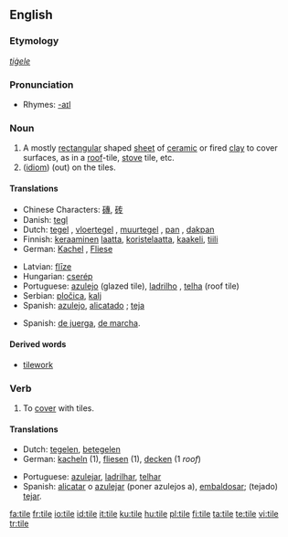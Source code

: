 {{wikipedia|dab=tile (disambiguation)|tile}}
==English==

===Etymology===
{{OE.}} ''[[tiġele]]''

===Pronunciation===
*Rhymes: [[Rhymes:English:-aɪl|-aɪl]]

===Noun===
{{wikipedia}}
{{en-noun}}

# A mostly [[rectangular]] shaped [[sheet]] of [[ceramic]] or fired [[clay]] to cover surfaces, as in a [[roof]]-tile, [[stove]] tile, etc.
#([[idiom]]) (out) on the tiles.
====Translations====
{{trans-top| A mostly rectangular shaped sheet of ceramic or fired clay to cover surfaces}}
*Chinese Characters: [[磚]], [[砖]]
*Danish: [[tegl]] {{c}}
*Dutch: [[tegel]] {{m}}, [[vloertegel]] {{f}}, [[muurtegel]] {{m}}, [[pan]] {{f}}, [[dakpan]] {{f}}
*Finnish: [[keraaminen]] [[laatta]], [[koristelaatta]], [[kaakeli]], [[tiili]]
*German: [[Kachel]] {{f}}, [[Fliese]] {{f}}
{{trans-mid}}
*Latvian: [[flīze]] {{f}}
*Hungarian: [[cserép]]
*Portuguese: [[azulejo]] {{m}} (glazed tile), [[ladrilho]] {{m}}, [[telha]] {{f}} (roof tile)
*Serbian: [[pločica]], [[kalj]]
*Spanish: [[azulejo]], [[alicatado]] {{m}}; [[teja]] {{f}}
{{trans-bottom}}

{{trans-top|(out) on the tiles}}
{{trans-mid}}
* Spanish: [[de juerga]], [[de marcha]]. 

{{trans-bottom}}

==== Derived words ====
* [[tilework]]

===Verb===
{{en-verb|tiles|tiling|tiled}}

# To [[cover]] with tiles.

====Translations====
{{trans-top|To cover with tiles}}
*Dutch: [[tegelen]], [[betegelen]]
*German: [[kacheln]] (1), [[fliesen]] (1), [[decken]] (1 ''roof'')
{{trans-mid}}
*Portuguese: [[azulejar]], [[ladrilhar]], [[telhar]]
*Spanish: [[alicatar]] o [[azulejar]] (poner azulejos a), [[embaldosar]]; (tejado) [[tejar]].
{{trans-bottom}}

[[fa:tile]]
[[fr:tile]]
[[io:tile]]
[[id:tile]]
[[it:tile]]
[[ku:tile]]
[[hu:tile]]
[[pl:tile]]
[[fi:tile]]
[[ta:tile]]
[[te:tile]]
[[vi:tile]]
[[tr:tile]]